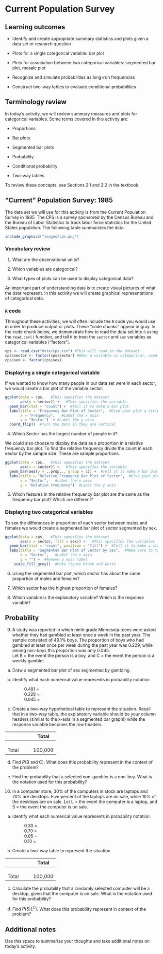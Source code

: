 # Current Population Survey

## Learning outcomes

* Identify and create appropriate summary statistics and plots
  given a data set or research question
  
* Plots for a single categorical variable: bar plot

* Plots for association between two categorical variables:
  segmented bar plot, mosaic plot

* Recognize and simulate probabilities as long-run frequencies

* Construct two-way tables to evaluate conditional probabilities

## Terminology review

In today's activity, we will review summary measures and plots for categorical variables.  Some terms covered in this activity are:

* Proportions 

* Bar plots

* Segmented bar plots

* Probability

* Conditional probability

* Two-way tables

To review these concepts, see Sections 2.1 and 2.2 in the textbook.  

\newpage
## "Current" Population Survey: 1985
The data set we will use for this activity is from the Current Population Survey in 1985.  The CPS is a survey sponsored by the Census Bureau and the Bureau of Labor Statistics to track labor force statistics for the United States population.  The following table summarizes the data:

```r
include_graphics("images/cps.png")
```

### Vocabulary review

1. What are the observational units?

\vspace{0.2in}

2.  Which variables are categorical?

\vspace{0.4in}

3.  What types of plots can be used to display categorical data?

\vspace{0.5in}


An important part of understanding data is to create visual pictures of what the data represent.  In this activity we will create graphical representations of categorical data.

### `R` code

Throughout these activities, we will often include the `R` code
you would use in order to produce output or plots. These
"code chunks" appear in gray. In the code chunk below, we
demonstrate how to read the data set into `R` using the `read.csv()` function, and tell `R` to treat the `sector` and `sex` variables as categorical variables ("factors").
```r
cps <- read.csv("data/cps.csv") #This will read in the dataset
cps$sector <- factor(cps$sector) #When a variable is categorical, need to make it a factor
cps$sex <- factor(cps$sex)
```

\newpage

### Displaying a single categorical variable

If we wanted to know how many people in our data set were in each sector, we would create a bar plot of the variable sector.


```r
ggplot(data = cps,   #This specifies the dataset
       aes(y = sector)) +   #This specifies the variable
  geom_bar(stat = "count") +  #Tell it to make a bar plot
  labs(title = "Frequency Bar Plot of Sector",  #Give your plot a title
       x = "Frequency",   #Label the x axis
       y = "Sector")  + #Label the y axis
  coord_flip()  #Turn the bars so they are vertical
```
4.  Which Sector has the largest number of people in it?

\vspace{0.3in}

We could also choose to display the data as a proportion in a relative frequency bar plot. To find the relative frequency divide the count in each sector by the sample size.  These are sample proportions. 
```r
ggplot(data = cps,   #This specifies the dataset
       aes(x = sector)) +   #This specifies the variable
  geom_bar(aes(y = ..prop.., group = 1)) +  #Tell it to make a bar plot with proportions
  labs(title = "Relative Frequency Bar Plot of Sector",  #Give your plot a title
       x = "Sector",   #Label the x axis
       y = "Relative Frequency")  #Label the y axis

```

5.  Which features in the relative frequency bar plot are the same as the frequency bar plot?  Which are different?

\vspace{1in}

### Displaying two categorical variables

To see the differences in proportion of each sector between males and females we would create a segmented bar plot of sector segmented by sex.

```r
ggplot(data = cps,   #This specifies the dataset
       aes(x = sector, fill = sex)) +   #This specifies the variables
  geom_bar(stat = "count", position = "fill") +  #Tell it to make a stacked bar plot
  labs(title = "Segmented Bar Plot of Sector by Sex",  #Make sure to title your plot 
       x = "Sector",   #Label the x axis
       y = "") +  #Remove y axis label
    scale_fill_grey()  #Make figure black and white
```

6.  Using the segmented bar plot, which sector has about the same proportion of males and females?

\vspace{0.5in}

7. Which sector has the highest proportion of females?

\vspace{0.5in}

8. Which variable is the explanatory variable?  Which is the response variable?

\newpage

## Probability 

9. A study was reported in which ninth grade Minnesota teens were asked whether they had gambled at least once a week in the past year.  The sample consisted of 49.1% boys.  The proportion of boys who had gambled at least once per week during the past year was 0.229, while among non-boys this proportion was only 0.045.  
    Let B = the event the person is a boy, and C = the event the person is a weekly gambler.
\vspace{0.1in}

a. Draw a segmented bar plot of sex segmented by gambling.
\vspace{2in}

b. Identify what each numerical value represents in probability notation.
\vspace{.1in}

|                 0.491 =  
 \vspace{.2in}
 
|                 0.229 =  
\vspace{.2in}

|                 0.045 =  
\vspace{.2in}

c. Create a two-way hypothetical table to represent the situation.  Recall that in a two-way table, the explanatory variable should be your column headers (similar to the x-axis in a segmented bar graph!) while the response variable becomes the row headers.

| \hspace{1in}      |\hspace{1in}     |\hspace{1in}     | Total        |
|-------|---|---|---------|
|    \hspace{1in}     |   |   |         |
|    \hspace{1in}     |   |   |         |
|    \hspace{1in}     |   |   |         |
| Total |   |   | 100,000 |

d. Find $P(\mbox{B and C})$. What does this probability represent in the context of the problem?
\vspace{1in}

e. Find the probability that a selected non-gambler is a non-boy. What is the notation used for this probability?

\newpage

10. In a computer store, 30% of the computers in stock are laptops and 70% are desktops.  Five percent of the laptops are on sale, while 10% of the desktops are on sale.  Let L = the event the computer is a laptop, and S = the event the computer is on sale.
\vspace{0.1in}

   a. Identify what each numerical value represents in probability notation.
\vspace{.1in}

|                 0.30 =  
 \vspace{.2in}
 
|                 0.70 =  
\vspace{.2in}

|                 0.05 =  
\vspace{.2in}

|                 0.10 =  
\vspace{.2in}

   b. Create a two-way table to represent the situation.

| \hspace{1in}      |\hspace{1in}     |\hspace{1in}     | Total        |
|-------|---|---|---------|
|    \hspace{1in}     |   |   |         |
|    \hspace{1in}     |   |   |         |
|    \hspace{1in}     |   |   |         |
| Total |   |   | 100,000 |

   c. Calculate the probability that a randomly selected computer will be a desktop, given that the computer is on sale. What is the notation used for this probability?
\vspace{1in}


   d. Find $P(S | L^C)$. What does this probability represent in context of the problem?
\vspace{1in}


## Additional notes

Use this space to summarize your thoughts and take additional notes on today's activity.


